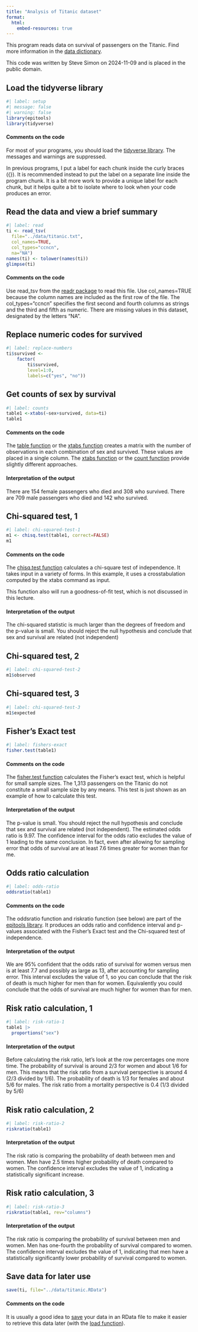 ```yaml
---
title: "Analysis of Titanic dataset"
format: 
  html:
    embed-resources: true
---
```


This program reads data on survival of passengers on the Titanic. Find more
information in the [data dictionary][dd].

[dd]: https://github.com/pmean/data/blob/main/files/titanic.yaml

This code was written by Steve Simon on 2024-11-09 and is placed in the public
domain.

## Load the tidyverse library

```r
#| label: setup
#| message: false
#| warning: false
library(epitools)
library(tidyverse)
```

#### Comments on the code

For most of your programs, you should load the [tidyverse library][tid1]. The messages and warnings are suppressed.

[tid1]: https://www.tidyverse.org/

In previous programs, I put a label for each chunk inside the curly braces ({}).
It is recommended instead to put the label on a separate line inside the program
chunk. It is a bit more work to provide a unique label for each chunk, but it
helps quite a bit to isolate where to look when your code produces an error.

## Read the data and view a brief summary

```r
#| label: read
ti <- read_tsv(
  file="../data/titanic.txt",
  col_names=TRUE,
  col_types="ccncn",
  na="NA")
names(ti) <- tolower(names(ti))
glimpse(ti)
```

#### Comments on the code

Use read_tsv from the [readr package][rea1] to  read this file. Use 
col_names=TRUE because the column names are included as the first row of the 
file. The col_types="ccncn" specifies the first second and fourth columns as
strings and the third and fifth as numeric. There are missing values in this
dataset, designated by the letters "NA".

[rea1]: https://readr.tidyverse.org/

## Replace numeric codes for survived

```r
#| label: replace-numbers
ti$survived <-
	factor(
		ti$survived,
		level=1:0,
		labels=c("yes", "no"))
```

## Get counts of sex by survival

```r
#| label: counts
table1 <-xtabs(~sex+survived, data=ti)
table1
```

#### Comments on the code

The [table function][tab1] or the [xtabs function][xta1] creates a matrix with the number of observations in each combination of sex and survived. These values are placed in a single column. The [xtabs function][xta1] or the [count function][cou1] provide slightly different approaches.

[cou1]: https://dplyr.tidyverse.org/reference/count.html
[tab1]: https://stat.ethz.ch/R-manual/R-devel/library/base/html/table.html
[xta1]: https://stat.ethz.ch/R-manual/R-devel/library/stats/html/xtabs.html

#### Interpretation of the output

There are 154 female passengers who died and 308 who survived. There are 709 male passengers who died and 142 who survived.

## Chi-squared test, 1

```r
#| label: chi-squared-test-1
m1 <- chisq.test(table1, correct=FALSE)
m1
```

#### Comments on the code

The [chisq.test function][chi1] calculates a chi-square test of independence. It
takes input in a variety of forms. In this example, it uses a crosstabulation
computed by the xtabs command as input.

This function also will run a goodness-of-fit test, which is not discussed in 
this lecture.

[chi1]: https://stat.ethz.ch/R-manual/R-devel/library/stats/html/chisq.test.html

#### Interpretation of the output

The chi-squared statistic is much larger than the degrees of freedom and the
p-value is small. You should reject the null hypothesis and conclude that sex
and survival are related (not independent)

## Chi-squared test, 2

```r
#| label: chi-squared-test-2
m1$observed
```

## Chi-squared test, 3

```r
#| label: chi-squared-test-3
m1$expected
```

## Fisher's Exact test

```r
#| label: fishers-exact
fisher.test(table1)
```

#### Comments on the code

The [fisher.test function][fis1] calculates the Fisher's exact test, which is
helpful for small sample sizes. The 1,313 passengers on the Titanic do not
constitute a small sample size by any means. This test is just shown as an 
example of how to calculate this test. 

[fis1]: https://stat.ethz.ch/R-manual/R-devel/library/stats/html/fisher.test.html

#### Interpretation of the output

The p-value is small. You should reject the null hypothesis and conclude that 
sex and survival are related (not independent). The estimated odds ratio is 
9.97. The confidence interval for the odds ratio excludes the value of 1 
leading to the same conclusion. In fact, even after allowing for sampling error
that odds of survival are at least 7.6 times greater for women than for me.

## Odds ratio calculation

```r
#| label: odds-ratio
oddsratio(table1)
```

#### Comments on the code

The oddsratio function and riskratio function (see below) are part of the 
[epitools library][epi1]. It produces an odds ratio and confidence interval 
and p-values associated with the Fisher's Exact test and the Chi-squared test of
independence.

[epi1]: https://cran.r-project.org/web/packages/epitools/epitools.pdf

#### Interpretation of the output

We are 95% confident that the odds ratio of survival for women versus men is at
least 7.7 and possibly as large as 13, after accounting for sampling error. 
This interval excludes the value of 1, so you can conclude that the risk of 
death is much higher for men than for women. Equivalently you could conclude 
that the odds of survival are much higher for women than for men.

## Risk ratio calculation, 1

```r
#| label: risk-ratio-1
table1 |>
  proportions("sex")
```

#### Interpretation of the output

Before calculating the risk ratio, let's look at the row percentages one more 
time. The probability of survival is around 2/3 for women and about 1/6 for men. This means that the risk ratio from a survival perspective is around 4 (2/3 divided by 1/6). The probability of death is 1/3 for females and about 5/6 for males. The risk ratio from a mortality perspective is 0.4 (1/3 divided by 5/6)

## Risk ratio calculation, 2

```r
#| label: risk-ratio-2
riskratio(table1)
```

#### Interpretation of the output

The risk ratio is comparing the probability of death between men and women. Men have 2.5 times higher probability of death compared to women. The confidence interval excludes the value of 1, indicating a statistically significant increase.

## Risk ratio calculation, 3

```r
#| label: risk-ratio-3
riskratio(table1, rev="columns")
```

#### Interpretation of the output

The risk ratio is comparing the probability of survival between men and women. Men has one-fourth the probability of survival compared to women. The confidence interval excludes the value of 1, indicating that men have a statistically significantly lower probability of survival compared to women. 

## Save data for later use

```r
save(ti, file="../data/titanic.RData")
```

#### Comments on the code

It is usually a good idea to [save][sav1] your data in an RData file to make it
easier to retrieve this data later (with the [load function][loa1]).

[sav1]: https://stat.ethz.ch/R-manual/R-devel/library/base/html/save.html
[loa1]: https://stat.ethz.ch/R-manual/R-devel/library/base/html/save.html
